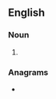 ==English==

===Noun===
{{head|en|noun form}}

# {{plural of|en|ravelin}}

===Anagrams===
* {{anagrams|en|a=aeilnrsv|Elinvars|inslaver}}